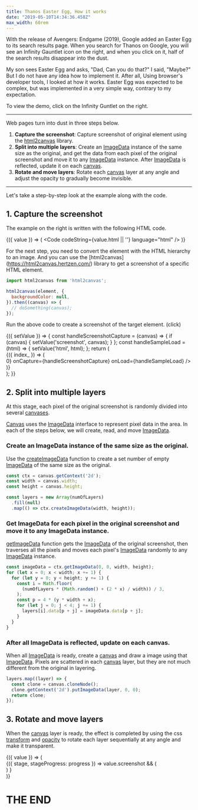 ```yaml
---
title: Thanos Easter Egg, How it works
date: "2019-05-10T14:34:36.458Z"
max_width: 60rem
---
```



[](@grid)

With the release of Avengers: Endgame (2019), Google added an Easter Egg to its search results page. When you search for Thanos on Google, you will see an Infinity Gauntlet icon on the right, and when you click on it, half of the search results disappear into the dust.

My son sees Easter Egg and asks, "Dad, Can you do that?" I said, "Maybe?" But I do not have any idea how to implement it. After all, Using browser's developer tools, I looked at how it works. Easter Egg was expected to be complex, but was implemented in a very simple way, contrary to my expectation.

To view the demo, click on the Infinity Guntlet on the right.

[](@grid)

<Example/>

[](@gridend)

---

Web pages turn into dust in three steps below.

1. **Capture the screenshot**: Capture screenshot of original element using the [html2canvas](https://html2canvas.hertzen.com/) library.
2. **Split into multiple layers**: Create an [ImageData](https://developer.mozilla.org/docs/Web/API/ImageData) instance of the same size as the original, and get the data from each pixel of the original screenshot and move it to any [ImageData](https://developer.mozilla.org/docs/Web/API/ImageData) instance. After [ImageData](https://developer.mozilla.org/docs/Web/API/ImageData) is reflected, update it on each [canvas](https://developer.mozilla.org/docs/Web/HTML/Canvas).
3. **Rotate and move layers**: Rotate each [canvas](https://developer.mozilla.org/docs/Web/HTML/Canvas) layer at any angle and adjust the opacity to gradually become invisible.

---

Let's take a step-by-step look at the example along with the code.

[](@context)

[](@grid,overflow=auto)

[](@section.step)

## 1. Capture the screenshot

The example on the right is written with the following HTML code.

<Context>{({ value }) => (
  <Code codeString={value.html || ''} language="html" />
)}</Context>

For the next step, you need to convert the element with the HTML hierarchy to an image. And you can use the [html2canvas] (https://html2canvas.hertzen.com/) library to get a screenshot of a specific HTML element.

```js
import html2canvas from 'html2canvas';

html2canvas(element, {
  backgroundColor: null,
}).then((canvas) => {
  // doSomething(canvas);
});
```

[](@sectionend)

[](@section.step,@stage=capture)

Run the above code to create a screenshot of the target element. (click)

[](@sectionend)

[](@grid)

<Context>
  {({ setValue }) => {
    const handleScreenshotCapture = (canvas) => {
      if (canvas) {
        setValue('screenshot', canvas);
      }
    };
    const handleSampleLoad = (html) => {
      setValue('html', html);
    };
    return (
      <div className="sticky" style={{ top: 0 }}>
        <Scrollama step=".step" offset="0.3" progress>
          {({ index_ }) => (
            <div>
              <Sample
                type="text"
                capture={index_ > 0}
                onCapture={handleScreenshotCapture}
                onLoad={handleSampleLoad}
              />
            </div>
          )}
        </Scrollama>
      </div>
    );
  }}
</Context>

[](@gridend)

[](@grid,overflow=auto)

## 2. Split into multiple layers

At this stage, each pixel of the original screenshot is randomly divided into several [canvases](https://developer.mozilla.org/docs/Web/HTML/Canvas).

[Canvas](https://developer.mozilla.org/docs/Web/HTML/Canvas) uses the [ImageData](https://developer.mozilla.org/docs/Web/API/ImageData) interface to represent pixel data in the area.  In each of the steps below, we will create, read, and move [ImageData](https://developer.mozilla.org/docs/Web/API/ImageData).

[](@section.step,@stage=create-image-data)

### Create an ImageData instance of the same size as the original.

Use the [createImageData](https://developer.mozilla.org/docs/Web/API/CanvasRenderingContext2D/createImageData) function to create a set number of empty [ImageData](https://developer.mozilla.org/docs/Web/API/ImageData) of the same size as the original.

```js
const ctx = canvas.getContext('2d');
const width = canvas.width;
const height = canvas.height;

const layers = new Array(numOfLayers)
  .fill(null)
  .map(() => ctx.createImageData(width, height));
```

[](@section.step,@stage=move-image-data)

### Get ImageData for each pixel in the original screenshot and move it to any ImageData instance.

[getImageData](https://developer.mozilla.org/docs/Web/API/CanvasRenderingContext2D/getImageData) function gets the [ImageData](https://developer.mozilla.org/docs/Web/API/ImageData) of the original screenshot, then traverses all the pixels and moves each pixel's [ImageData](https://developer.mozilla.org/docs/Web/API/ImageData) randomly to any [ImageData](https://developer.mozilla.org/docs/Web/API/ImageData) instance.

```js
const imageData = ctx.getImageData(0, 0, width, height);
for (let x = 0; x < width; x += 1) {
  for (let y = 0; y < height; y += 1) {
    const i = Math.floor(
      (numOfLayers * (Math.random() + (2 * x) / width)) / 3,
    );
    const p = 4 * (y * width + x);
    for (let j = 0; j < 4; j += 1) {
      layers[i].data[p + j] = imageData.data[p + j];
    }
  }
}
```

[](@section.step,@stage=overlap-canvases,minHeight=50vh)

### After all ImageData is reflected, update on each canvas.

When all [ImageData](https://developer.mozilla.org/docs/Web/API/ImageData) is ready, create a [canvas](https://developer.mozilla.org/docs/Web/HTML/Canvas) and draw a image using that [ImageData](https://developer.mozilla.org/docs/Web/API/ImageData). Pixels are scattered in each [canvas](https://developer.mozilla.org/docs/Web/HTML/Canvas) layer, but they are not much different from the original in layering.

```js
layers.map((layer) => {
  const clone = canvas.cloneNode();
  clone.getContext('2d').putImageData(layer, 0, 0);
  return clone;
});
```

[](@section)

## 3. Rotate and move layers

[](@section.step,@stage=rotate-and-fade-out,minHeight=300px)

When the [canvas](https://developer.mozilla.org/docs/Web/HTML/Canvas) layer is ready, the effect is completed by using the css [transform](https://developer.mozilla.org/docs/Web/CSS/transform) and [opacity](https://developer.mozilla.org/docs/Web/CSS/opacity) to rotate each layer sequentially at any angle and make it transparent.

[](@sectionend)

[](@grid)

<Context>
  {({ value }) => (
    <div className="sticky" style={{ top: 0 }}>
      <Scrollama step=".step" offset="0.5" progress debug={true}>
        {({ stage, stageProgress: progress }) =>
          value.screenshot && (
            <div>
              <Gimmick
                show={true}
                screenshot={value.screenshot}
                stage={stage}
                progress={progress}
              />
            </div>
          )
        }
      </Scrollama>
    </div>
  )}
</Context>

[](@gridend)

<Example2>
  <h1>THE END</h1>
</Example2>
